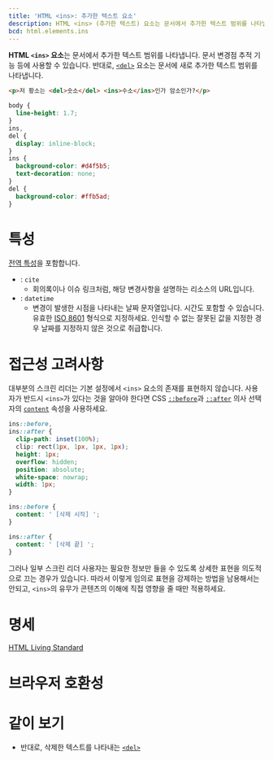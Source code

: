 ```yaml
---
title: 'HTML <ins>: 추가한 텍스트 요소'
description: HTML <ins> (추가한 텍스트) 요소는 문서에서 추가한 텍스트 범위를 나타냅니다.
bcd: html.elements.ins
---
```


**HTML `<ins>` 요소**는 문서에서 추가한 텍스트 범위를 나타냅니다. 문서 변경점 추적 기능 등에 사용할 수 있습니다. 반대로, [`<del>`](./del) 요소는 문서에 새로 추가한 텍스트 범위를 나타냅니다.

<HTMLDemo height={60}>

```html
<p>저 황소는 <del>숫소</del> <ins>수소</ins>인가 암소인가?</p>
```

```css
body {
  line-height: 1.7;
}
ins,
del {
  display: inline-block;
}
ins {
  background-color: #d4f5b5;
  text-decoration: none;
}
del {
  background-color: #ffb5ad;
}
```

</HTMLDemo>

# 특성

[전역 특성](/docs/Web/HTML/Global_attributes)을 포함합니다.

- : `cite`
  - 회의록이나 이슈 링크처럼, 해당 변경사항을 설명하는 리소스의 URL입니다.
- : `datetime`
  - 변경이 발생한 시점을 나타내는 날짜 문자열입니다. 시간도 포함할 수 있습니다. 유효한 [ISO 8601](https://www.iso.org/iso-8601-date-and-time-format.html) 형식으로 지정하세요. 인식할 수 없는 잘못된 값을 지정한 경우 날짜를 지정하지 않은 것으로 취급합니다.

# 접근성 고려사항

대부분의 스크린 리더는 기본 설정에서 `<ins>` 요소의 존재를 표현하지 않습니다. 사용자가 반드시 `<ins>`가 있다는 것을 알아야 한다면 CSS [`::before`]()과 [`::after`]() 의사 선택자의 [`content`]() 속성을 사용하세요.

```css
ins::before,
ins::after {
  clip-path: inset(100%);
  clip: rect(1px, 1px, 1px, 1px);
  height: 1px;
  overflow: hidden;
  position: absolute;
  white-space: nowrap;
  width: 1px;
}

ins::before {
  content: ' [삭제 시작] ';
}

ins::after {
  content: ' [삭제 끝] ';
}
```

그러나 일부 스크린 리더 사용자는 필요한 정보만 들을 수 있도록 상세한 표현을 의도적으로 끄는 경우가 있습니다. 따라서 이렇게 임의로 표현을 강제하는 방법을 남용해서는 안되고, `<ins>`의 유무가 콘텐츠의 이해에 직접 영향을 줄 때만 적용하세요.

# 명세

[HTML Living Standard](https://html.spec.whatwg.org/multipage/edits.html#the-ins-element)

# 브라우저 호환성

<BrowserCompat data={props.bcd} />

# 같이 보기

- 반대로, 삭제한 텍스트를 나타내는 [`<del>`](./del)
